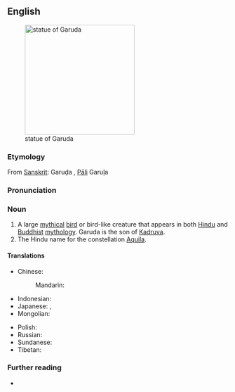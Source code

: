 ==English==
[[File:Belur Garuda.jpg|thumb|right|250px|statue of Garuda]]

===Etymology===
From [[w:Sanskrit|Sanskrit]]: Garuḍa {{l|sa|गरुड}}, [[w:Pali|Pāli]] Garuḷa

===Pronunciation===
{{rfp|lang=en}}

===Noun===
{{en-noun}}

# A large [[mythical]] [[bird]] or bird-like creature that appears in both [[w:Hindu mythology|Hindu]] and [[w:Buddhist mythology|Buddhist]] [[w:mythology|mythology]]. Garuda is the son of [[Kadruva]].
# The Hindu name for the constellation [[Aquila]].

====Translations====
{{trans-top|large mythical bird in Hindu and Buddhist mythology}}
* Chinese:
*: Mandarin: {{t+|cmn|迦楼罗|sc=Hani}}
* Indonesian: {{t+|id|garuda}}
* Japanese: {{t|ja|ガルダ|tr=garuda|sc=Jpan}}, {{t+|ja|迦楼羅|tr=karura|sc=Jpan}}
* Mongolian: {{t|mn|гарьд|sc=Cyrl}}
{{trans-mid}}
* Polish: {{t+|pl|garuda|m}}
* Russian: {{t|ru|гару́да|f|sc=Cyrl}}
* Sundanese: {{t|su|dadali}}
* Tibetan: {{t|bo|ཁྱུང}}
{{trans-bottom}}

{{trans-top|Hindu name for the constellation ''Aquila''}}
{{trans-mid}}
{{trans-bottom}}

===Further reading===
* {{pedia}}